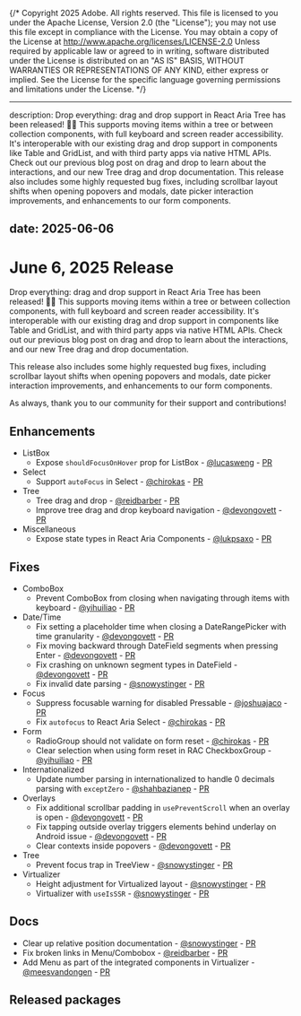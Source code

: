 {/* Copyright 2025 Adobe. All rights reserved.
This file is licensed to you under the Apache License, Version 2.0 (the "License");
you may not use this file except in compliance with the License. You may obtain a copy
of the License at http://www.apache.org/licenses/LICENSE-2.0
Unless required by applicable law or agreed to in writing, software distributed under
the License is distributed on an "AS IS" BASIS, WITHOUT WARRANTIES OR REPRESENTATIONS
OF ANY KIND, either express or implied. See the License for the specific language
governing permissions and limitations under the License. */}


---
description: Drop everything: drag and drop support in React Aria Tree has been released! 🫳🎤 This supports moving items within a tree or between collection components, with full keyboard and screen reader accessibility. It's interoperable with our existing drag and drop support in components like Table and GridList, and with third party apps via native HTML APIs. Check out our previous blog post on drag and drop to learn about the interactions, and our new Tree drag and drop documentation. This release also includes some highly requested bug fixes, including scrollbar layout shifts when opening popovers and modals, date picker interaction improvements, and enhancements to our form components.

date: 2025-06-06
---

# June 6, 2025 Release

Drop everything: drag and drop support in React Aria Tree has been released! 🫳🎤 This supports moving items within a tree or between collection components, with full keyboard and screen reader accessibility. It's interoperable with our existing drag and drop support in components like Table and GridList, and with third party apps via native HTML APIs. Check out our previous blog post on drag and drop to learn about the interactions, and our new Tree drag and drop documentation.

This release also includes some highly requested bug fixes, including scrollbar layout shifts when opening popovers and modals, date picker interaction improvements, and enhancements to our form components.

As always, thank you to our community for their support and contributions!

## Enhancements

* ListBox
  * Expose `shouldFocusOnHover` prop for ListBox - [@lucasweng](https://github.com/lucasweng) - [PR](https://github.com/adobe/react-spectrum/pull/8171)
* Select
  * Support `autoFocus` in Select - [@chirokas](https://github.com/chirokas) - [PR](https://github.com/adobe/react-spectrum/pull/8262)
* Tree
  * Tree drag and drop - [@reidbarber](https://github.com/reidbarber) - [PR](https://github.com/adobe/react-spectrum/pull/8264)
  * Improve tree drag and drop keyboard navigation - [@devongovett](https://github.com/devongovett) - [PR](https://github.com/adobe/react-spectrum/pull/8271)
* Miscellaneous
  * Expose state types in React Aria Components - [@lukpsaxo](https://github.com/lukpsaxo) - [PR](https://github.com/adobe/react-spectrum/pull/8157)

## Fixes

* ComboBox
  * Prevent ComboBox from closing when navigating through items with keyboard - [@yihuiliao](https://github.com/yihuiliao) - [PR](https://github.com/adobe/react-spectrum/pull/8301)
* Date/Time
  * Fix setting a placeholder time when closing a DateRangePicker with time granularity - [@devongovett](https://github.com/devongovett) - [PR](https://github.com/adobe/react-spectrum/pull/8278)
  * Fix moving backward through DateField segments when pressing Enter - [@devongovett](https://github.com/devongovett) - [PR](https://github.com/adobe/react-spectrum/pull/8279)
  * Fix crashing on unknown segment types in DateField - [@devongovett](https://github.com/devongovett) - [PR](https://github.com/adobe/react-spectrum/pull/8284)
  * Fix invalid date parsing - [@snowystinger](https://github.com/snowystinger) - [PR](https://github.com/adobe/react-spectrum/pull/8265)
* Focus
  * Suppress focusable warning for disabled Pressable - [@joshuajaco](https://github.com/joshuajaco) - [PR](https://github.com/adobe/react-spectrum/pull/8261)
  * Fix `autofocus` to React Aria Select - [@chirokas](https://github.com/chirokas) - [PR](https://github.com/adobe/react-spectrum/pull/8262)
* Form
  * RadioGroup should not validate on form reset - [@chirokas](https://github.com/chirokas) - [PR](https://github.com/adobe/react-spectrum/pull/8212)
  * Clear selection when using form reset in RAC CheckboxGroup - [@yihuiliao](https://github.com/yihuiliao) - [PR](https://github.com/adobe/react-spectrum/pull/8316)
* Internationalized
  * Update number parsing in internationalized to handle 0 decimals parsing with `exceptZero` - [@shahbazianep](https://github.com/shahbazianep) - [PR](https://github.com/adobe/react-spectrum/pull/8236)
* Overlays
  * Fix additional scrollbar padding in `usePreventScroll` when an overlay is open - [@devongovett](https://github.com/devongovett) - [PR](https://github.com/adobe/react-spectrum/pull/8297)
  * Fix tapping outside overlay triggers elements behind underlay on Android issue - [@devongovett](https://github.com/devongovett) - [PR](https://github.com/adobe/react-spectrum/pull/8275)
  * Clear contexts inside popovers - [@devongovett](https://github.com/devongovett) - [PR](https://github.com/adobe/react-spectrum/pull/8321)
* Tree
  * Prevent focus trap in TreeView - [@snowystinger](https://github.com/snowystinger) - [PR](https://github.com/adobe/react-spectrum/pull/8277)
* Virtualizer
  * Height adjustment for Virtualized layout - [@snowystinger](https://github.com/snowystinger) - [PR](https://github.com/adobe/react-spectrum/pull/8333)
  * Virtualizer with `useIsSSR` - [@snowystinger](https://github.com/snowystinger) - [PR](https://github.com/adobe/react-spectrum/pull/8320)


## Docs
* Clear up relative position documentation - [@snowystinger](https://github.com/snowystinger) - [PR](https://github.com/adobe/react-spectrum/pull/8102)
* Fix broken links in Menu/Combobox - [@reidbarber](https://github.com/reidbarber) - [PR](https://github.com/adobe/react-spectrum/pull/8292)
* Add Menu as part of the integrated components in Virtualizer - [@meesvandongen](https://github.com/meesvandongen) - [PR](https://github.com/adobe/react-spectrum/pull/8331)


## Released packages

```

```

